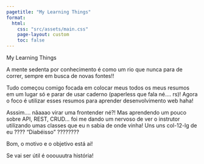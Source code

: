 ```yaml
---
pagetitle: "My Learning Things"
format:
  html:
    css: "src/assets/main.css"
    page-layout: custom
    toc: false
---
```


:::::::: {#home-page-layout}
::: {#col-hero-image}

:::
::: {#home-title}
My Learning Things
:::
::: {#home-message}
A mente sedenta por conhecimento é como um rio que nunca para de correr, sempre em busca de novas fontes!!
:::
::: {#home-description}
Tudo começou comigo focada em colocar meus todos os meus resumos em um lugar só e parar de usar caderno (paperless que fala né.... rs)! Agora o foco é utilizar esses resumos para aprender desenvolvimento web haha!

Asssim.... nãaaao virar uma frontender né?! Mas aprendendo um pouco sobre API, REST, CRUD... foi me dando um nervoso de ver o instrutor utilizando umas classes que eu n sabia de onde vinha! Uns uns col-12-lg de eu ???? "Diabéisso" ????????

Bom, o motivo e o objetivo está ai!

Se vai ser útil é ooouuutra história!
:::
::::::
